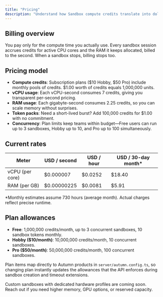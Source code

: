 ```yaml
---
title: "Pricing"
description: "Understand how Sandbox compute credits translate into dollars"
---
```


## Billing overview

You pay only for the compute time you actually use. Every sandbox session accrues credits for active CPU cores and the RAM it keeps allocated, billed to the second. When a sandbox stops, billing stops too.


## Pricing model

- **Compute credits**: Subscription plans (\$10 Hobby, \$50 Pro) include monthly pools of credits. \$1.00 worth of credits equals 1,000,000 units.
- **vCPU usage**: Each vCPU-second consumes 7 credits, giving you transparent per-second pricing.
- **RAM usage**: Each gigabyte-second consumes 2.25 credits, so you can scale memory without surprises.
- **Token packs**: Need a short-lived burst? Add 100,000 credits for \$1.00 with no commitment.
- **Concurrency**: Plan limits keep teams within budget—Free users can run up to 3 sandboxes, Hobby up to 10, and Pro up to 100 simultaneously.

## Current rates

| Meter | USD / second | USD / hour | USD / 30-day month* |
| --- | --- | --- | --- |
| vCPU (per core) | $0.000007 | $0.0252 | $18.40 |
| RAM (per GB) | $0.00000225 | $0.0081 | $5.91 |

<Note>
  *Monthly estimates assume 730 hours (average month). Actual charges reflect precise runtime.
</Note>

## Plan allowances

- **Free**: 1,000,000 credits/month, up to 3 concurrent sandboxes, 10 sandbox tokens monthly.
- **Hobby ($10/month)**: 10,000,000 credits/month, 10 concurrent sandboxes.
- **Pro ($50/month)**: 50,000,000 credits/month, 100 concurrent sandboxes.

Plan items map directly to Autumn products in `server/autumn.config.ts`, so changing plan instantly updates the allowances that the API enforces during sandbox creation and timeout extensions.

<Tip>
  Custom sandboxes with dedicated hardware profiles are coming soon. Reach out if you need higher memory, GPU options, or reserved capacity.
</Tip>
